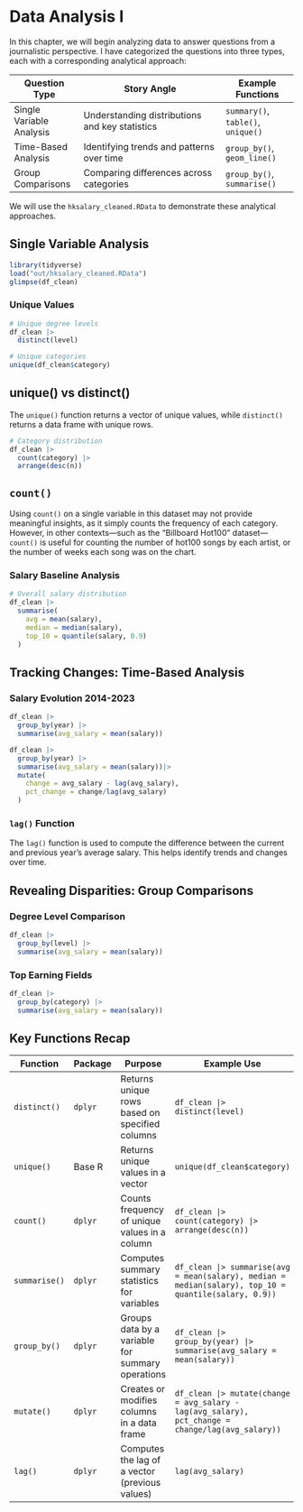 # Data Analysis I

In this chapter, we will begin analyzing data to answer questions from a journalistic perspective. I have categorized the questions into three types, each with a corresponding analytical approach:

| Question Type           | Story Angle                                       | Example Functions        |
|-------------------------|--------------------------------------------------|--------------------------|
| Single Variable Analysis | Understanding distributions and key statistics  | `summary()`, `table()`, `unique()` |
| Time-Based Analysis     | Identifying trends and patterns over time        | `group_by()`, `geom_line()` |
| Group Comparisons      | Comparing differences across categories           | `group_by()`, `summarise()` |

We will use the `hksalary_cleaned.RData` to demonstrate these analytical approaches.

## Single Variable Analysis

```r
library(tidyverse)
load("out/hksalary_cleaned.RData")
glimpse(df_clean)
```

### Unique Values
```r
# Unique degree levels
df_clean |> 
  distinct(level)
```

```r
# Unique categories
unique(df_clean$category)
```
::: callout-note
## unique() vs distinct()
The `unique()` function returns a vector of unique values, while `distinct()` returns a data frame with unique rows.
:::

```r
# Category distribution
df_clean |> 
  count(category) |> 
  arrange(desc(n)) 
```

::: callout-note
## `count()`
Using `count()` on a single variable in this dataset may not provide meaningful insights, as it simply counts the frequency of each category. However, in other contexts—such as the "Billboard Hot100" dataset—`count()` is useful for counting the number of hot100 songs by each artist, or the number of weeks each song was on the chart.
:::

### Salary Baseline Analysis
```r
# Overall salary distribution
df_clean |> 
  summarise(
    avg = mean(salary),
    median = median(salary),
    top_10 = quantile(salary, 0.9)
  )
```


## Tracking Changes: Time-Based Analysis

### Salary Evolution 2014-2023
```r
df_clean |> 
  group_by(year) |> 
  summarise(avg_salary = mean(salary)) 
```

```r
df_clean |> 
  group_by(year) |> 
  summarise(avg_salary = mean(salary))|> 
  mutate(
    change = avg_salary - lag(avg_salary),
    pct_change = change/lag(avg_salary)
  )
```

::: callout-tip
### `lag()` Function
The `lag()` function is used to compute the difference between the current and previous year's average salary. This helps identify trends and changes over time.
:::


## Revealing Disparities: Group Comparisons

### Degree Level Comparison
```r
df_clean |> 
  group_by(level) |> 
  summarise(avg_salary = mean(salary))
```

### Top Earning Fields
```r
df_clean |> 
  group_by(category) |> 
  summarise(avg_salary = mean(salary))
```

## Key Functions Recap

| **Function**         | **Package**     | **Purpose**                                       | **Example Use**                                                                                              |
|----------------------|-----------------|---------------------------------------------------|--------------------------------------------------------------------------------------------------------------|
| `distinct()`          | `dplyr`         | Returns unique rows based on specified columns     | `df_clean |> distinct(level)`                                                                                 |
| `unique()`            | Base R          | Returns unique values in a vector                  | `unique(df_clean$category)`                                                                                    |
| `count()`             | `dplyr`         | Counts frequency of unique values in a column      | `df_clean |> count(category) |> arrange(desc(n))`                                                              |
| `summarise()`         | `dplyr`         | Computes summary statistics for variables          | `df_clean |> summarise(avg = mean(salary), median = median(salary), top_10 = quantile(salary, 0.9))`           |
| `group_by()`          | `dplyr`         | Groups data by a variable for summary operations   | `df_clean |> group_by(year) |> summarise(avg_salary = mean(salary))`                                           |
| `mutate()`            | `dplyr`         | Creates or modifies columns in a data frame        | `df_clean |> mutate(change = avg_salary - lag(avg_salary), pct_change = change/lag(avg_salary))`               |
| `lag()`               | `dplyr`         | Computes the lag of a vector (previous values)     | `lag(avg_salary)`                                                                                              |